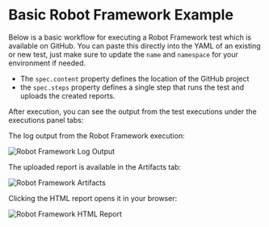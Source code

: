 
# Basic Robot Framework Example

Below is a basic workflow for executing a Robot Framework test which is available
on GitHub. You can paste this directly into the YAML of an existing or new test, just make
sure to update the `name` and `namespace` for your environment if needed.

- The `spec.content` property defines the location of the GitHub project
- the `spec.steps` property defines a single step that runs the test and uploads the created reports.

<SimpleRobotFramework/>

After execution, you can see the output from the test executions under the executions panel tabs:

<Tabs>
<TabItem value="logs" label="Log Output" default>

The log output from the Robot Framework execution:

![Robot Framework Log Output](images/basic-robot-framework-log-output.png)

</TabItem>
<TabItem value="artifacts" label="Artifacts" default>

The uploaded report is available in the Artifacts tab:

![Robot Framework Artifacts](images/basic-robot-framework-artifacts.png)

</TabItem>

<TabItem value="html-report" label="HTML Report" default>

Clicking the HTML report opens it in your browser:

![Robot Framework HTML Report](images/basic-robot-framework-html-report.png)

</TabItem>
</Tabs>

